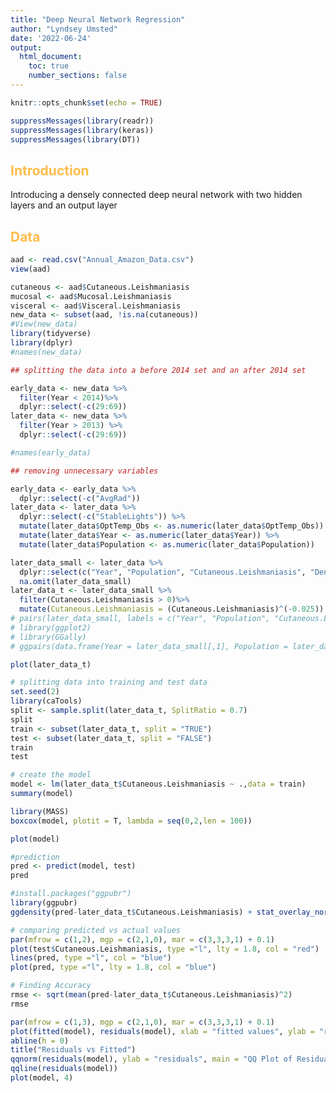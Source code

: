 ---
title: "Deep Neural Network Regression"
author: "Lyndsey Umsted"
date: '2022-06-24'
output: 
  html_document:
    toc: true
    number_sections: false
---

```{r setup, include=FALSE}
knitr::opts_chunk$set(echo = TRUE)
```

```{r}
suppressMessages(library(readr))
suppressMessages(library(keras))
suppressMessages(library(DT))
```

<style type = "text/css">
h1 {
    color: #1a2451;
}
h2 {
    color: #ffbd4a;
}
h3 {
    color: #1a2451;
}
</style>


## Introduction
Introducing a densely connected deep neural network with two hidden layers and an output layer

## Data
```{r}
aad <- read.csv("Annual_Amazon_Data.csv")
view(aad)

cutaneous <- aad$Cutaneous.Leishmaniasis
mucosal <- aad$Mucosal.Leishmaniasis
visceral <- aad$Visceral.Leishmaniasis
new_data <- subset(aad, !is.na(cutaneous))
#View(new_data)
library(tidyverse)
library(dplyr)
#names(new_data)

## splitting the data into a before 2014 set and an after 2014 set

early_data <- new_data %>%
  filter(Year < 2014)%>%
  dplyr::select(-c(29:69))
later_data <- new_data %>%
  filter(Year > 2013) %>%
  dplyr::select(-c(29:69))

#names(early_data)

## removing unnecessary variables

early_data <- early_data %>%
  dplyr::select(-c("AvgRad"))
later_data <- later_data %>%
  dplyr::select(-c("StableLights")) %>%
  mutate(later_data$OptTemp_Obs <- as.numeric(later_data$OptTemp_Obs)) %>%
  mutate(later_data$Year <- as.numeric(later_data$Year)) %>%
  mutate(later_data$Population <- as.numeric(later_data$Population))

```


```{r, fig.width = 10, fig.height = 10}
later_data_small <- later_data %>%
  dplyr::select(c("Year", "Population", "Cutaneous.Leishmaniasis", "Dengue_Alb_OptTemp", "Dengue_Aeg_OptTemp", "Chik_Alb_OptTemp", "Chik_Aeg_OptTemp", "Zika_OptTemp", "Malaria_OptTemp", "LST_Day", "LST_Night", "OptTemp_Obs", "NDVI", "EVI", "Precip", "AvgRad", "SWOccurrence")) %>%
  na.omit(later_data_small) 
later_data_t <- later_data_small %>%
  filter(Cutaneous.Leishmaniasis > 0)%>%
  mutate(Cutaneous.Leishmaniasis = (Cutaneous.Leishmaniasis)^(-0.025))
# pairs(later_data_small, labels = c("Year", "Population", "Cutaneous.Leishmaniasis","LST_Day", "LST_Night", "OptTemp_Obs", "NDVI", "EVI", "Precip", "AvgRad", "SWOccurrence"))
# library(ggplot2)
# library(GGally)
# ggpairs(data.frame(Year = later_data_small[,1], Population = later_data_small[,2], Cutaneous.Leishmaniasis = later_data_small[,3], LST_Day = later_data_small[,4], LST_Night = later_data_small[,5], OptTemp_Obs = later_data_small[,6], NDVI = later_data_small[,7], EVI = later_data_small[,8], Precip = later_data_small[,9], StableLights = later_data_small[,10], SWOccurrence = later_data_small[,11]), lower = list(continuous = wrap('points'), alpha = 0.3, size  = 0.2))
```



```{r, fig.width = 10, fig.height = 10}
plot(later_data_t)
```

```{r}
# splitting data into training and test data
set.seed(2)
library(caTools)
split <- sample.split(later_data_t, SplitRatio = 0.7)
split
train <- subset(later_data_t, split = "TRUE")
test <- subset(later_data_t, split = "FALSE")
train
test
```

```{r}
# create the model
model <- lm(later_data_t$Cutaneous.Leishmaniasis ~ .,data = train)
summary(model)

```

```{r}
library(MASS)
boxcox(model, plotit = T, lambda = seq(0,2,len = 100))
```


```{r}
plot(model)
```

```{r}
#prediction
pred <- predict(model, test)
pred
```

```{r}
#install.packages("ggpubr")
library(ggpubr)
ggdensity(pred-later_data_t$Cutaneous.Leishmaniasis) + stat_overlay_normal_density(color = "red", linetype = "dashed")
```

```{r}
# comparing predicted vs actual values
par(mfrow = c(1,2), mgp = c(2,1,0), mar = c(3,3,3,1) + 0.1)
plot(test$Cutaneous.Leishmaniasis, type ="l", lty = 1.8, col = "red")
lines(pred, type ="l", col = "blue")
plot(pred, type ="l", lty = 1.8, col = "blue")
```


```{r}
# Finding Accuracy
rmse <- sqrt(mean(pred-later_data_t$Cutaneous.Leishmaniasis)^2)
rmse
```

```{r}
par(mfrow = c(1,3), mgp = c(2,1,0), mar = c(3,3,3,1) + 0.1)
plot(fitted(model), residuals(model), xlab = "fitted values", ylab = "residuals")
abline(h = 0)
title("Residuals vs Fitted")
qqnorm(residuals(model), ylab = "residuals", main = "QQ Plot of Residuals")
qqline(residuals(model))
plot(model, 4)
```


